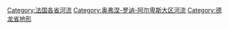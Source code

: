 [[Category:法国各省河流|Category:法国各省河流]]
[[Category:奥弗涅-罗讷-阿尔卑斯大区河流|Category:奥弗涅-罗讷-阿尔卑斯大区河流]]
[[Category:德龙省地形|Category:德龙省地形]]